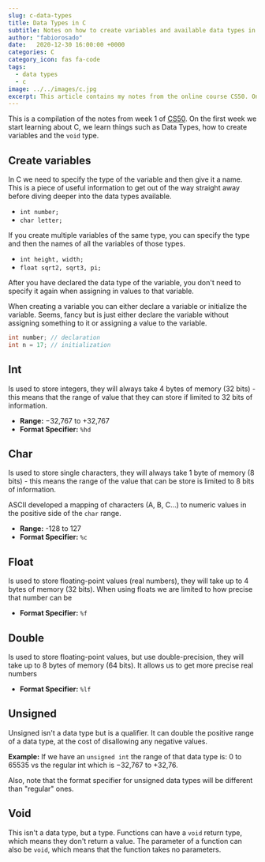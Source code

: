 ```yaml
---
slug: c-data-types
title: Data Types in C
subtitle: Notes on how to create variables and available data types in C
author: "fabiorosado"
date:   2020-12-30 16:00:00 +0000
categories: C
category_icon: fas fa-code
tags: 
  - data types
  - c
image: ../../images/c.jpg
excerpt: This article contains my notes from the online course CS50. On week 1 we start learning about C with a quick introduction of data types, how to create variables and the void type.
---
```


This is a compilation of the notes from week 1 of [CS50](https://courses.edx.org/courses/course-v1:HarvardX+CS50+X/). On the first week we start learning about C, we learn things such as Data Types, how to create variables and the `void` type.

## Create variables

In C we need to specify the type of the variable and then give it a name. This is a piece of useful information to get out of the way straight away before diving deeper into the data types available.

- `int number;`
- `char letter;`

If you create multiple variables of the same type, you can specify the type and then the names of all the variables of those types.

- `int height, width;`
- `float sqrt2, sqrt3, pi;`

After you have declared the data type of the variable, you don't need to specify it again when assigning in values to that variable.

When creating a variable you can either declare a variable or initialize the variable. Seems, fancy but is just either declare the variable without assigning something to it or assigning a value to the variable.

```c
int number; // declaration
int n = 17; // initialization
```

## Int

Is used to store integers, they will always take 4 bytes of memory (32 bits) - this means that the range of value that they can store if limited to 32 bits of information.

- **Range:** −32,767 to +32,767
- **Format Specifier:**  `%hd`

## Char

Is used to store single characters, they will always take 1 byte of memory (8 bits) - this means the range of the value that can be store is limited to 8 bits of information.

ASCII developed a mapping of characters (A, B, C...) to numeric values in the positive side of the `char` range.

- **Range:** -128 to 127
- **Format Specifier:** `%c`


## Float

Is used to store floating-point values (real numbers), they will take up to 4 bytes of memory (32 bits). When using floats we are limited to how precise that number can be

- **Format Specifier:** `%f`

## Double

Is used to store floating-point values, but use double-precision, they will take up to 8 bytes of memory (64 bits). It allows us to get more precise real numbers

- **Format Specifier:** `%lf`

## Unsigned

Unsigned isn't a data type but is a qualifier. It can double the positive range of a data type, at the cost of disallowing any negative values.

**Example:** If we have an `unsigned int` the range of that data type is: 0 to 65535 vs the regular int which is −32,767 to +32,76.

Also, note that the format specifier for unsigned data types will be different than "regular" ones.

##  Void

This isn't a data type, but a type. Functions can have a `void` return type, which means they don't return a value. The parameter of a function can also be `void`, which means that the function takes no parameters.